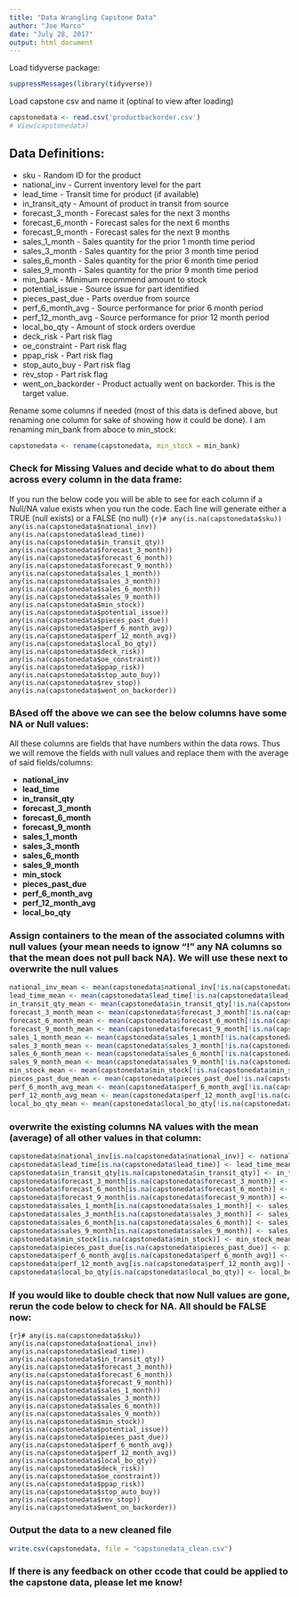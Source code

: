---
title: "Data Wrangling Capstone Data"
author: "Joe Marco"
date: "July 28, 2017"
output: html_document
---

Load tidyverse package:
```{r}
suppressMessages(library(tidyverse))
```

Load capstone csv and name it (optinal to view after loading)
```{r}
capstonedata <- read.csv('productbackorder.csv')
# View(capstonedata)
```

## Data Definitions:
* sku - Random ID for the product
* national_inv - Current inventory level for the part
* lead_time - Transit time for product (if available)
* in_transit_qty - Amount of product in transit from source
* forecast_3_month - Forecast sales for the next 3 months
* forecast_6_month - Forecast sales for the next 6 months
* forecast_9_month - Forecast sales for the next 9 months
* sales_1_month - Sales quantity for the prior 1 month time period
* sales_3_month - Sales quantity for the prior 3 month time period
* sales_6_month - Sales quantity for the prior 6 month time period
* sales_9_month - Sales quantity for the prior 9 month time period
* min_bank - Minimum recommend amount to stock
* potential_issue - Source issue for part identified
* pieces_past_due - Parts overdue from source
* perf_6_month_avg - Source performance for prior 6 month period
* perf_12_month_avg - Source performance for prior 12 month period
* local_bo_qty - Amount of stock orders overdue
* deck_risk - Part risk flag
* oe_constraint - Part risk flag
* ppap_risk - Part risk flag
* stop_auto_buy - Part risk flag
* rev_stop - Part risk flag
* went_on_backorder - Product actually went on backorder. This is the target value.

Rename some columns if needed (most of this data is defined above, but renaming one column for sake of showing how it could be done). I am renaming min_bank from aboce to min_stock:
```{r}
capstonedata <- rename(capstonedata, min_stock = min_bank)
```

### Check for Missing Values and decide what to do about them across every column in the data frame:
If you run the below code you will be able to see for each column if a Null/NA value exists when you run the code. Each line will generate either a TRUE (null exists) or a FALSE (no null)
```{r}#
any(is.na(capstonedata$sku))
any(is.na(capstonedata$national_inv))
any(is.na(capstonedata$lead_time))
any(is.na(capstonedata$in_transit_qty))
any(is.na(capstonedata$forecast_3_month))
any(is.na(capstonedata$forecast_6_month))
any(is.na(capstonedata$forecast_9_month))
any(is.na(capstonedata$sales_1_month))
any(is.na(capstonedata$sales_3_month))
any(is.na(capstonedata$sales_6_month))
any(is.na(capstonedata$sales_9_month))
any(is.na(capstonedata$min_stock))
any(is.na(capstonedata$potential_issue))
any(is.na(capstonedata$pieces_past_due))
any(is.na(capstonedata$perf_6_month_avg))
any(is.na(capstonedata$perf_12_month_avg))
any(is.na(capstonedata$local_bo_qty))
any(is.na(capstonedata$deck_risk))
any(is.na(capstonedata$oe_constraint))
any(is.na(capstonedata$ppap_risk))
any(is.na(capstonedata$stop_auto_buy))
any(is.na(capstonedata$rev_stop))
any(is.na(capstonedata$went_on_backorder))
```

### BAsed off the above we can see the below columns have some NA or Null values:
All these columns are fields that have numbers within the data rows. Thus we will remove the fields with null values and replace them with the average of said fields/columns:

* **national_inv**
* **lead_time**
* **in_transit_qty**
* **forecast_3_month**
* **forecast_6_month**
* **forecast_9_month**
* **sales_1_month**
* **sales_3_month**
* **sales_6_month**
* **sales_9_month**
* **min_stock**
* **pieces_past_due**
* **perf_6_month_avg**
* **perf_12_month_avg**
* **local_bo_qty**

### Assign containers to the mean of the associated columns with null values (your mean needs to ignow "!" any NA columns so that the mean does not pull back NA). We will use these next to overwrite the null values
```{r}
national_inv_mean <- mean(capstonedata$national_inv[!is.na(capstonedata$national_inv)])
lead_time_mean <- mean(capstonedata$lead_time[!is.na(capstonedata$lead_time)])
in_transit_qty_mean <- mean(capstonedata$in_transit_qty[!is.na(capstonedata$in_transit_qty)])
forecast_3_month_mean <- mean(capstonedata$forecast_3_month[!is.na(capstonedata$forecast_3_month)])
forecast_6_month_mean <- mean(capstonedata$forecast_6_month[!is.na(capstonedata$forecast_6_month)])
forecast_9_month_mean <- mean(capstonedata$forecast_9_month[!is.na(capstonedata$forecast_9_month)])
sales_1_month_mean <- mean(capstonedata$sales_1_month[!is.na(capstonedata$sales_1_month)])
sales_3_month_mean <- mean(capstonedata$sales_3_month[!is.na(capstonedata$sales_3_month)])
sales_6_month_mean <- mean(capstonedata$sales_6_month[!is.na(capstonedata$sales_6_month)])
sales_9_month_mean <- mean(capstonedata$sales_9_month[!is.na(capstonedata$sales_9_month)])
min_stock_mean <- mean(capstonedata$min_stock[!is.na(capstonedata$min_stock)])
pieces_past_due_mean <- mean(capstonedata$pieces_past_due[!is.na(capstonedata$pieces_past_due)])
perf_6_month_avg_mean <- mean(capstonedata$perf_6_month_avg[!is.na(capstonedata$perf_6_month_avg)])
perf_12_month_avg_mean <- mean(capstonedata$perf_12_month_avg[!is.na(capstonedata$perf_12_month_avg)])
local_bo_qty_mean <- mean(capstonedata$local_bo_qty[!is.na(capstonedata$local_bo_qty)])
```

### overwrite the existing columns NA values with the mean (average) of all other values in that column:

```{r}
capstonedata$national_inv[is.na(capstonedata$national_inv)] <- national_inv_mean
capstonedata$lead_time[is.na(capstonedata$lead_time)] <- lead_time_mean
capstonedata$in_transit_qty[is.na(capstonedata$in_transit_qty)] <- in_transit_qty_mean
capstonedata$forecast_3_month[is.na(capstonedata$forecast_3_month)] <- forecast_3_month_mean
capstonedata$forecast_6_month[is.na(capstonedata$forecast_6_month)] <- forecast_6_month_mean
capstonedata$forecast_9_month[is.na(capstonedata$forecast_9_month)] <- forecast_9_month_mean
capstonedata$sales_1_month[is.na(capstonedata$sales_1_month)] <- sales_1_month_mean
capstonedata$sales_3_month[is.na(capstonedata$sales_3_month)] <- sales_3_month_mean
capstonedata$sales_6_month[is.na(capstonedata$sales_6_month)] <- sales_6_month_mean
capstonedata$sales_9_month[is.na(capstonedata$sales_9_month)] <- sales_9_month_mean
capstonedata$min_stock[is.na(capstonedata$min_stock)] <- min_stock_mean
capstonedata$pieces_past_due[is.na(capstonedata$pieces_past_due)] <- pieces_past_due_mean
capstonedata$perf_6_month_avg[is.na(capstonedata$perf_6_month_avg)] <- perf_6_month_avg_mean
capstonedata$perf_12_month_avg[is.na(capstonedata$perf_12_month_avg)] <- perf_12_month_avg_mean
capstonedata$local_bo_qty[is.na(capstonedata$local_bo_qty)] <- local_bo_qty_mean
```
### If you would like to double check that now Null values are gone, rerun the code below to check for NA. All should be FALSE now:
```{r}#
any(is.na(capstonedata$sku))
any(is.na(capstonedata$national_inv))
any(is.na(capstonedata$lead_time))
any(is.na(capstonedata$in_transit_qty))
any(is.na(capstonedata$forecast_3_month))
any(is.na(capstonedata$forecast_6_month))
any(is.na(capstonedata$forecast_9_month))
any(is.na(capstonedata$sales_1_month))
any(is.na(capstonedata$sales_3_month))
any(is.na(capstonedata$sales_6_month))
any(is.na(capstonedata$sales_9_month))
any(is.na(capstonedata$min_stock))
any(is.na(capstonedata$potential_issue))
any(is.na(capstonedata$pieces_past_due))
any(is.na(capstonedata$perf_6_month_avg))
any(is.na(capstonedata$perf_12_month_avg))
any(is.na(capstonedata$local_bo_qty))
any(is.na(capstonedata$deck_risk))
any(is.na(capstonedata$oe_constraint))
any(is.na(capstonedata$ppap_risk))
any(is.na(capstonedata$stop_auto_buy))
any(is.na(capstonedata$rev_stop))
any(is.na(capstonedata$went_on_backorder))
```

### Output the data to a new cleaned file
```{r}
write.csv(capstonedata, file = "capstonedata_clean.csv")
```

### If there is any feedback on other ccode that could be applied to the capstone data, please let me know!


